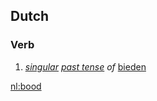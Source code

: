 ==Dutch==
===Verb===
{{infl|nl|verb|cat=verb forms}}
# ''[[singular]] [[past tense]] of'' [[bieden]]

[[nl:bood]]